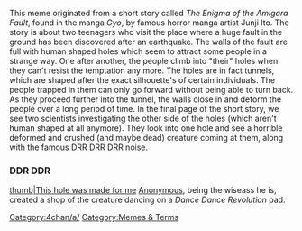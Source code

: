 This meme originated from a short story called ''The Enigma of the Amigara Fault'', found in the manga ''Gyo'', by famous horror manga artist Junji Ito. The story is about two teenagers who visit the place where a huge fault in the ground has been discovered after an earthquake. The walls of the fault are full with human shaped holes which seem to attract some people in a strange way. One after another, the people climb into "their" holes when they can't resist the temptation any more. The holes are in fact tunnels, which are shaped after the exact silhouette's of certain individuals. The people trapped in them can only go forward without being able to turn back. As they proceed further into the tunnel, the walls close in and deform the people over a long period of time. In the final page of the short story, we see two scientists investigating the other side of the holes (which aren't human shaped at all anymore). They look into one hole and see a horrible deformed and crushed (and maybe dead) creature coming at them, along with the famous DRR DRR DRR noise.

=== DDR DDR ===
[[image:Ddrddr.jpg|thumb|This hole was made for me]]
[[Anonymous]], being the wiseass he is, created a shop of the creature dancing on a ''Dance Dance Revolution'' pad.

[[Category:4chan/a/]][[Category:Memes & Terms]]